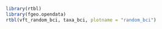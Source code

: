 ```r
library(rtbl)
library(fgeo.opendata)
rtbl(vft_random_bci, taxa_bci, plotname = "random_bci")
```

